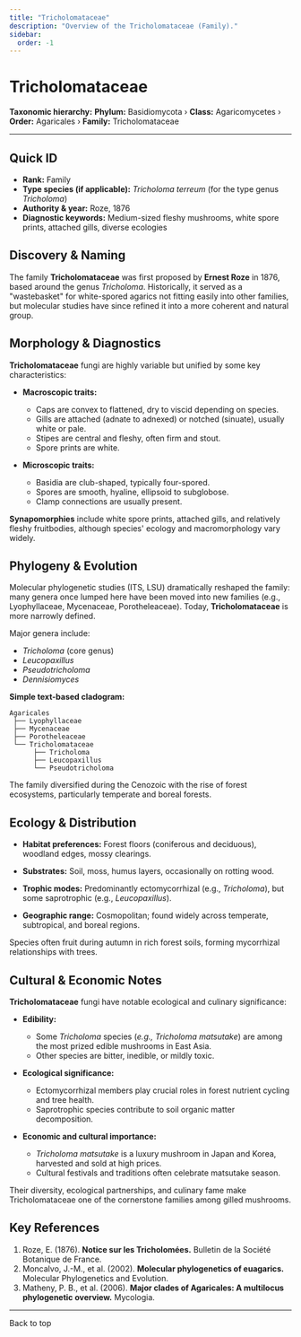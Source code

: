 ```yaml
---
title: "Tricholomataceae"
description: "Overview of the Tricholomataceae (Family)."
sidebar:
  order: -1
---
```



# Tricholomataceae <Badge variant="note" text="Family" />

**Taxonomic hierarchy:** **Phylum:** Basidiomycota › **Class:** Agaricomycetes › **Order:** Agaricales › **Family:** Tricholomataceae

---

## Quick ID
* **Rank:** Family  
* **Type species (if applicable):** _Tricholoma terreum_ (for the type genus _Tricholoma_)  
* **Authority & year:** Roze, 1876  
* **Diagnostic keywords:** Medium-sized fleshy mushrooms, white spore prints, attached gills, diverse ecologies  

## Discovery & Naming
The family **Tricholomataceae** was first proposed by **Ernest Roze** in 1876, based around the genus _Tricholoma_. Historically, it served as a "wastebasket" for white-spored agarics not fitting easily into other families, but molecular studies have since refined it into a more coherent and natural group.

## Morphology & Diagnostics
**Tricholomataceae** fungi are highly variable but unified by some key characteristics:

- **Macroscopic traits:**
  - Caps are convex to flattened, dry to viscid depending on species.
  - Gills are attached (adnate to adnexed) or notched (sinuate), usually white or pale.
  - Stipes are central and fleshy, often firm and stout.
  - Spore prints are white.

- **Microscopic traits:**
  - Basidia are club-shaped, typically four-spored.
  - Spores are smooth, hyaline, ellipsoid to subglobose.
  - Clamp connections are usually present.

**Synapomorphies** include white spore prints, attached gills, and relatively fleshy fruitbodies, although species' ecology and macromorphology vary widely.

## Phylogeny & Evolution
Molecular phylogenetic studies (ITS, LSU) dramatically reshaped the family: many genera once lumped here have been moved into new families (e.g., Lyophyllaceae, Mycenaceae, Porotheleaceae). Today, **Tricholomataceae** is more narrowly defined.

Major genera include:

- _Tricholoma_ (core genus)
- _Leucopaxillus_
- _Pseudotricholoma_
- _Dennisiomyces_

**Simple text-based cladogram:**
```
Agaricales
 ├── Lyophyllaceae
 ├── Mycenaceae
 ├── Porotheleaceae
 └── Tricholomataceae
      ├── Tricholoma
      ├── Leucopaxillus
      └── Pseudotricholoma
```
The family diversified during the Cenozoic with the rise of forest ecosystems, particularly temperate and boreal forests.

## Ecology & Distribution
- **Habitat preferences:** Forest floors (coniferous and deciduous), woodland edges, mossy clearings.
- **Substrates:** Soil, moss, humus layers, occasionally on rotting wood.
- **Trophic modes:** Predominantly ectomycorrhizal (e.g., _Tricholoma_), but some saprotrophic (e.g., _Leucopaxillus_).

- **Geographic range:** Cosmopolitan; found widely across temperate, subtropical, and boreal regions.

Species often fruit during autumn in rich forest soils, forming mycorrhizal relationships with trees.

## Cultural & Economic Notes
**Tricholomataceae** fungi have notable ecological and culinary significance:

- **Edibility:**
  - Some _Tricholoma_ species (_e.g., Tricholoma matsutake_) are among the most prized edible mushrooms in East Asia.
  - Other species are bitter, inedible, or mildly toxic.

- **Ecological significance:**
  - Ectomycorrhizal members play crucial roles in forest nutrient cycling and tree health.
  - Saprotrophic species contribute to soil organic matter decomposition.

- **Economic and cultural importance:**
  - _Tricholoma matsutake_ is a luxury mushroom in Japan and Korea, harvested and sold at high prices.
  - Cultural festivals and traditions often celebrate matsutake season.

Their diversity, ecological partnerships, and culinary fame make Tricholomataceae one of the cornerstone families among gilled mushrooms.

## Key References
1. Roze, E. (1876). **Notice sur les Tricholomées.** Bulletin de la Société Botanique de France.  
2. Moncalvo, J.-M., et al. (2002). **Molecular phylogenetics of euagarics.** Molecular Phylogenetics and Evolution.  
3. Matheny, P. B., et al. (2006). **Major clades of Agaricales: A multilocus phylogenetic overview.** Mycologia.  

---

<LinkButton href="#top" variant="minimal" icon="arrow-up">
  Back to top
</LinkButton>
